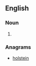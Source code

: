 {{also|hotlines}}

==English==

===Noun===
{{head|en|noun plural form}}

# {{plural of|hot line|lang=en}}

===Anagrams===
* [[holstein#English|holstein]]